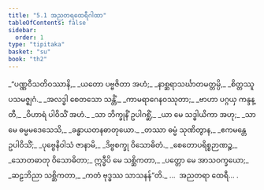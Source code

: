 ```yaml
---
title: "5.1 အညတရထေရီဂါထာ"
tableOfContents: false
sidebar:
  order: 1
type: "tipitaka"
basket: "su"
book: "th2"
---
```



<DynamicBreadcrumb />

<Division number="67" book="th2" e="ch" v="19" p="388">

<Paragraph number="109" type="verses" book="th2">
_“ပဏ္ဏဝီသတိဝဿာနိ,_  
_ယတော ပဗ္ဗဇိတာ အဟံ;_  
_နာစ္ဆရာသင်္ဃာတမတ္တမ္ပိ,_  
_စိတ္တဿူပသမဇ္ဈဂံ._  

</Paragraph>

</Division>
<Division number="68" book="th2" e="ch" v="19" p="388">

<Paragraph number="110" type="verses" book="th2">
_အလဒ္ဓါ စေတသော သန္တိံ,_  
_ကာမရာဂေနဝဿုတာ;_  
_ဗာဟာ ပဂ္ဂယှ ကန္ဒန္တီ,_  
_ဝိဟာရံ ပါဝိသိံ အဟံ._  

</Paragraph>

</Division>
<Division number="69" book="th2" e="ch" v="19" p="388">

<Paragraph number="111" type="verses" book="th2">
_သာ ဘိက္ခုနိံ ဥပါဂစ္ဆိံ,_  
_ယာ မေ သဒ္ဓါယိကာ အဟု;_  
_သာ မေ ဓမ္မမဒေသေသိ,_  
_ခန္ဓာယတနဓာတုယော._  

</Paragraph>

</Division>
<Division number="70" book="th2" e="ch" v="19" p="388">

<Paragraph number="112" type="verses" book="th2">
_တဿာ ဓမ္မံ သုဏိတွာန,_  
_ဧကမန္တေ ဥပါဝိသိံ;_  
_ပုဗ္ဗေနိဝါသံ ဇာနာမိ,_  
_ဒိဗ္ဗစက္ခု ဝိသောဓိတံ._  

</Paragraph>

</Division>
<Division number="71" book="th2" e="ch" v="19" p="388">

<Paragraph number="113" type="verses" book="th2">
_စေတောပရိစ္စဉာဏဉ္စ,_  
_သောတဓာတု ဝိသောဓိတာ;_  
ဣဒ္ဓီပိ မေ သစ္ဆိကတာ,_  
_ပတ္တော မေ အာသဝက္ခယော;_  
_ဆဠဘိညာ သစ္ဆိကတာ,_  
_ကတံ ဗုဒ္ဓဿ သာသနန်”တိ._  


</Paragraph>
</Division>

<Paragraph number="114" type="center" book="th2">
…  အညတရာ ထေရီ… .
</Paragraph>